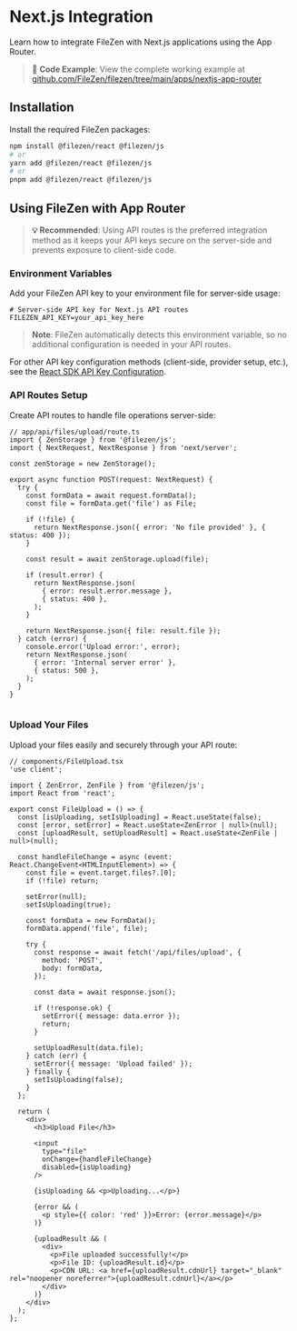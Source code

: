 # Next.js Integration

Learn how to integrate FileZen with Next.js applications using the App Router.

> 📁 **Code Example**: View the complete working example at [github.com/FileZen/filezen/tree/main/apps/nextjs-app-router](https://github.com/FileZen/filezen/tree/main/apps/nextjs-app-router)

## Installation

Install the required FileZen packages:

```bash
npm install @filezen/react @filezen/js
# or
yarn add @filezen/react @filezen/js
# or
pnpm add @filezen/react @filezen/js
```

## Using FileZen with App Router

> **💡 Recommended**: Using API routes is the preferred integration method as it keeps your API keys secure on the server-side and prevents exposure to client-side code.

### Environment Variables

Add your FileZen API key to your environment file for server-side usage:

```env
# Server-side API key for Next.js API routes
FILEZEN_API_KEY=your_api_key_here
```

> **Note**: FileZen automatically detects this environment variable, so no additional configuration is needed in your API routes.

For other API key configuration methods (client-side, provider setup, etc.), see the [React SDK API Key Configuration](/sdks/react#api-key-configuration).

### API Routes Setup

Create API routes to handle file operations server-side:

```tsx
// app/api/files/upload/route.ts
import { ZenStorage } from '@filezen/js';
import { NextRequest, NextResponse } from 'next/server';

const zenStorage = new ZenStorage();

export async function POST(request: NextRequest) {
  try {
    const formData = await request.formData();
    const file = formData.get('file') as File;

    if (!file) {
      return NextResponse.json({ error: 'No file provided' }, { status: 400 });
    }

    const result = await zenStorage.upload(file);

    if (result.error) {
      return NextResponse.json(
        { error: result.error.message },
        { status: 400 },
      );
    }

    return NextResponse.json({ file: result.file });
  } catch (error) {
    console.error('Upload error:', error);
    return NextResponse.json(
      { error: 'Internal server error' },
      { status: 500 },
    );
  }
}


```

### Upload Your Files

Upload your files easily and securely through your API route:

```tsx
// components/FileUpload.tsx
'use client';

import { ZenError, ZenFile } from '@filezen/js';
import React from 'react';

export const FileUpload = () => {
  const [isUploading, setIsUploading] = React.useState(false);
  const [error, setError] = React.useState<ZenError | null>(null);
  const [uploadResult, setUploadResult] = React.useState<ZenFile | null>(null);

  const handleFileChange = async (event: React.ChangeEvent<HTMLInputElement>) => {
    const file = event.target.files?.[0];
    if (!file) return;

    setError(null);
    setIsUploading(true);

    const formData = new FormData();
    formData.append('file', file);

    try {
      const response = await fetch('/api/files/upload', {
        method: 'POST',
        body: formData,
      });

      const data = await response.json();

      if (!response.ok) {
        setError({ message: data.error });
        return;
      }

      setUploadResult(data.file);
    } catch (err) {
      setError({ message: 'Upload failed' });
    } finally {
      setIsUploading(false);
    }
  };

  return (
    <div>
      <h3>Upload File</h3>
      
      <input 
        type="file" 
        onChange={handleFileChange} 
        disabled={isUploading}
      />

      {isUploading && <p>Uploading...</p>}

      {error && (
        <p style={{ color: 'red' }}>Error: {error.message}</p>
      )}

      {uploadResult && (
        <div>
          <p>File uploaded successfully!</p>
          <p>File ID: {uploadResult.id}</p>
          <p>CDN URL: <a href={uploadResult.cdnUrl} target="_blank" rel="noopener noreferrer">{uploadResult.cdnUrl}</a></p>
        </div>
      )}
    </div>
  );
};
```











 